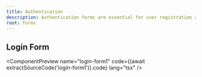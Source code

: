 ```yaml
---
title: Authentication
description: Authentication forms are essential for user registration and login. They help secure your application and manage user access.
root: forms
---
```



## Login Form

<ComponentPreview
  name="login-form1"
  code={(await extractSourceCode('login-form1')).code}
  lang="tsx"
/>